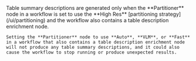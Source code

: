 <Warning>
    Table summary descriptions are generated only when the **Partitioner** node in a workflow is set to use the **High Res** [partitioning strategy](/ui/partitioning) and 
    the workflow also contains a table description enrichment node.

    Setting the **Partitioner** node to use **Auto**, **VLM**, or **Fast** in a workflow that also contains a table description enrichment node 
    will not produce any table summary descriptions, and it could also cause the workflow to stop running or produce unexpected results.
</Warning>